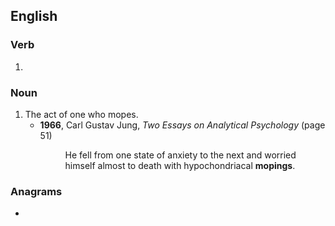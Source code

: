 ==English==

===Verb===
{{head|en|verb form}}

# {{present participle of|mope|lang=en|nocat=1}}

===Noun===
{{en-noun}}

# The act of one who mopes.
#* '''1966''', Carl Gustav Jung, ''Two Essays on Analytical Psychology'' (page 51)
#*: He fell from one state of anxiety to the next and worried himself almost to death with hypochondriacal '''mopings'''.

===Anagrams===
* {{anagrams|en|a=gimnop|mpingo}}